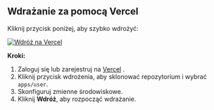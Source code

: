 ## Wdrażanie za pomocą Vercel

Kliknij przycisk poniżej, aby szybko wdrożyć:

[![Wdróż na Vercel](https://vercel.com/button)](https://vercel.com/new/clone?demo-description=PPanel%20to%20czysty%2C%20profesjonalny%2C%20i%20doskonały%20otwarty%20panel%20proxy%2C%20zaprojektowany%20tak%2C%20aby%20był%20idealnym%20wyborem%20do%20nauki%20i%20praktycznego%20użytku&demo-image=https%3A%2F%2Furlscan.io%2Fliveshot%2F%3Fwidth%3D1920%26height%3D1080%26url%3Dhttps%3A%2F%2Fuser.ppanel.dev&demo-title=PPanel%20użytkownik%20Web&demo-url=https%3A%2F%2Fuser.ppanel.dev%2F&from=.&project-name=ppanel-user-web&repository-name=ppanel-web&repository-url=https%3A%2F%2Fgithub.com%2Fperfect-panel%2Fppanel-web&root-directory=apps%2Fuser&skippable-integrations=1)

**Kroki:**

1. Zaloguj się lub zarejestruj na [Vercel](https://vercel.com/) .
2. Kliknij przycisk wdrożenia, aby sklonować repozytorium i wybrać `apps/user`.
3. Skonfiguruj zmienne środowiskowe.
4. Kliknij **Wdróż**, aby rozpocząć wdrażanie.



<Giscus />
